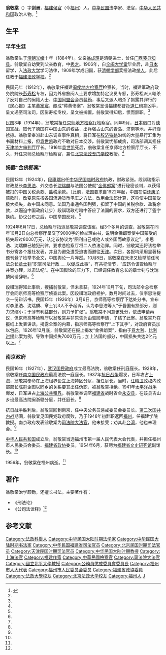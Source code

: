 '''翁敬棠'''（{{bd|1884年||1956年|}}）字'''剑洲'''，[[福建|福建]][[侯官|侯官]]（今[[福州|福州]]）人。[[中华民国|中华民国]]法学家、法官，[[中华人民共和国|中华人民共和国]]政治人物。<ref name=fjs>{{Cite web |url=http://www.fjwsg.com/fjwsg/leader.asp?id=12 |title=历任副馆长，福建省文史研究馆，于2013-06-18查阅 |accessdate=2013-06-18 |archive-date=2009-05-16 |archive-url=https://web.archive.org/web/20090516055107/http://www.fjwsg.com/fjwsg/leader.asp?id=12 |dead-url=yes }}</ref>

==生平==
===早年生涯===
翁敬棠生于[[清朝|清朝]][[光绪|光绪]]十年（1884年）。父亲[[翁成琪|翁成琪]]是清朝进士，曾任[[广西|广西]][[藤县|藤县]][[知县|知县]]。翁敬棠自幼受到父亲教育，中[[秀才|秀才]]。1906年，自[[全闽大学堂|全闽大学堂]]毕业后，赴[[日本|日本]]留学，入[[法政大学|法政大学]]学习法律，1909年学成归国，获[[清朝|清朝]][[学部_(清朝)|学部]]奖授法政[[举人|举人]]，此后任教于[[福建法政学校|福建法政学校]]。<ref name=fjs/>

民国元年（1912年），翁敬棠任福建[[闽侯地方检察厅|闽侯地方检察厅]]检察长。当时，福建军政府政务院院长[[彭寿松|彭寿松]]专权，因为外省旅闽人士要求增加特定议员专额，彭寿松派人暗杀了反对自己的闽籍人士、[[中国同盟会|中国同盟会]]会员[[蒋筠|蒋筠]]，事后又派人暗杀了揭露其罪行的《民心报》主笔[[黄家宸|黄家宸]]，酿成“蒋黄惨案”。翁敬棠呈请福建都督[[孙道仁|孙道仁]]缉拿凶手，呈文递至司法司，因彭寿松专权，呈文被搁置。翁敬棠得知后，愤而辞职。<ref name=fjs/>

民国3年（1914年），翁敬棠担任[[京师地方检察厅|京师地方检察厅]]检察官。同年9月，[[日本|日本]]借口对[[德国|德国]]宣战，取代了德国在中国山东的权益，出兵强占山东的[[青岛|青岛]]、[[济南|济南]]等地，并奸淫掳掠。翁敬棠奉派赴山东调查事件真相，将日军在[[胶济铁路|胶济铁路]]沿线的大量暴行汇集为书面材料上报，但[[袁世凯|袁世凯]]政府不敢对日本交涉。翁敬棠忧郁成病，司法部调其担任[[天津地方审判厅|天津地方审判厅]]厅长。1916年[[袁世凯|袁世凯]]死后，翁敬棠复任京师地方检察厅厅长，不久，升任京师总检察厅检察官，兼任[[北京法政专门学校|北京法政专门学校]]教授。<ref name=fjs/>

===揭露“金佛郎案”===
民国13年（1924年），[[段祺瑞|段祺瑞]]出任[[中华民国临时政府_(段祺瑞)|中华民国临时政府]]执政，财政紧张。段祺瑞指示财政总长[[李思浩|李思浩]]、外交总长[[沈瑞麟|沈瑞麟]]与法国公使就“[[金佛郎案|金佛郎案]]”进行秘密谈判，以获得被扣的中国关税余款、盐税余款。（此前，法国要求自1922年起，中国在偿还[[庚子赔款|庚子赔款]]时，改变原先按各国流通货币电汇之方法，改用金法郎计算，这将使中国蒙受极大损失，故中国未同意。法国乃串通各国列强，扣留了中国的关税余款、盐税余款，以逼迫中国政府让步）段祺瑞政府暗中答应了法国的要求，双方还进行了签字换约。协议公布之后，中国举国反对。<ref name=fjs/>

1924年6月17日，总检察厅指派翁敬棠调查该案。经3个多月的调查，翁敬棠在同年10月2日向总检察厅呈交了9000字的检举理由书，说明金佛郎案使中国蒙受的损失超过8000万元，认定该协议为“图利自己或他人或外国而故意议定”，李思浩、沈瑞麟已触犯刑律，要求总检察厅将二人依法治罪。同时，翁敬棠还将该检举书分寄各个报社发表，并且为避免遭受迫害而避往[[天津|天津]]。次日，各报均采用显著标题刊登了检举书全文，中国舆论一片哗然。10月8日，翁敬棠在天津又检举前任司法总长[[章士钊|章士钊]]“职掌司法行政……以促成此事”，有共犯情节，“应饬令该管检察厅并案办理，以肃法纪”。在中国舆论的压力下，已经调任教育总长的章士钊与沈瑞麟同请辞职。<ref name=fjs/>

段祺瑞得知此事后，搜捕翁敬棠，但未拿获。1924年10月下旬，司法部令总检察厅会同京师高等检察厅侦查此案。因段祺瑞政府袒护，数月时间过去，仅李思浩提交一份辩诉书。民国15年（1926年）3月6日，京师高等检察厅下达处分书，宣布对李思浩、沈瑞麟、章士钊3人不予起诉，认为李思浩等人“于吾国有损部分，则力求缩小；于薄有利益部分，则力予扩张”。翁敬棠不同意该处分，依法申请再议，但京师高等检察厅以翁敬棠并非原告为由驳回申请，了结了此案。翁敬棠乃在报纸上发表讲话，揭露全案的内幕，指京师高等检察厅“上下其手”，对政府官员加以包庇。1926年12月底，翁敬棠还在报上揭发“金佛朗案”，指由于[[意大利|意大利]]、[[比利时|比利时]]援此案为例，导致中国损失7000万元；加上法国的部分，中国损失共达2亿元以上。<ref name=fjs/>

===南京政府===
民国16年（1927年），[[武汉国民政府|武汉国民政府]]成立最高法院，翁敬棠任刑庭庭长。1928年，翁敬棠任[[南京国民政府|南京国民政府]]最高法院一庭庭长。1937年[[抗日战争|抗日战争]]爆发，日军攻占[[上海|上海]]，翁敬棠奉命在上海租界设立上海特区分庭，担任庭长。当时，[[汪精卫政权|汪精卫政权]]内政部部长[[陈群_(民国)|陈群]]企图以同乡的关系要其出任伪职，被翁敬棠拒绝。1941年[[太平洋战争|太平洋战争]]爆发，日军进占[[上海公共租界|上海公共租界]]。翁敬棠奉调至[[福建省|福建省]]战时省会[[永安县_(福建省)|永安县]]，在该县吉山乡设最高法院闽浙赣分庭，并任庭长。<ref name=fjs/>

抗日战争胜利后，翁敬棠回到南京，任中央公务员惩戒委员会委员长。[[第二次国共内战|第二次国共内战]]期间，翁敬棠见国民党政府腐败，乃于1948年初辞职返回[[福州|福州]]，任福建学院教授。南京政府发表翁敬棠为[[司法院大法官|司法院大法官]]，他未接受；劝其赴[[台湾|台湾]]，他也未理会。<ref name=fjs/>

[[中华人民共和国|中华人民共和国]]成立后，翁敬棠当选福州市第一届人民代表大会代表，并担任福州市人民委员会委员、[[福建省政协|福建省政协]]委员。1954年6月，获聘为[[福建省文史研究馆|福建省文史研究馆]]副馆长。<ref name=fjs/>

1956年，翁敬棠在福州病逝。<ref name=fjs/>

==著作==
翁敬棠治学颇勤，还擅长书法。主要著作有：
*《刑法论》
*《公司法诠释》<ref name=fjs/>

==参考文献==
{{reflist}}

{{中華民國歷屆司法院大法官列表}}
{{DEFAULTSORT:Weng翁}}
[[Category:法政科舉人|Category:法政科舉人]]
[[Category:中华民国大陆时期法学家|Category:中华民国大陆时期法学家]]
[[Category:中华民国大陆时期书法家|Category:中华民国大陆时期书法家]]
[[Category:中华民国福建省司法官员|Category:中华民国福建省司法官员]]
[[Category:北京民国时期司法官员|Category:北京民国时期司法官员]]
[[Category:天津民国时期司法官员|Category:天津民国时期司法官员]]
[[Category:中华民国大陆时期教授|Category:中华民国大陆时期教授]]
[[Category:上海法官|Category:上海法官]]
[[Category:福建作家|Category:福建作家]]
[[Category:中華民國檢察官|Category:中華民國檢察官]]
[[Category:司法院大法官|Category:司法院大法官]]
[[Category:國立北平大學教授|Category:國立北平大學教授]]
[[Category:公務員懲戒委員會委員長|Category:公務員懲戒委員會委員長]]
[[Category:福州市人大代表|Category:福州市人大代表]]
[[Category:福州市人民委员会委员|Category:福州市人民委员会委员]]
[[Category:福建省政協委員|Category:福建省政協委員]]
[[Category:法政大學校友|Category:法政大學校友]]
[[Category:北京法政大学校友|Category:北京法政大学校友]]
[[Category:福州人|Category:福州人]]
[[Category:翁姓|J]]